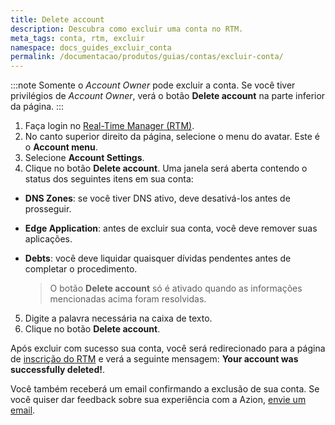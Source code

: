 ```yaml
---
title: Delete account
description: Descubra como excluir uma conta no RTM.
meta_tags: conta, rtm, excluir
namespace: docs_guides_excluir_conta
permalink: /documentacao/produtos/guias/contas/excluir-conta/
---
```


:::note
Somente o *Account Owner* pode excluir a conta. Se você tiver privilégios de *Account Owner*, verá o botão **Delete account** na parte inferior da página.
:::

1. Faça login no [Real-Time Manager (RTM)](https://manager.azion.com/).
2. No canto superior direito da página, selecione o menu do avatar. Este é o **Account menu**.
3. Selecione **Account Settings**.
4. Clique no botão **Delete account**. Uma janela será aberta contendo o status dos seguintes itens em sua conta:

- **DNS Zones**: se você tiver DNS ativo, deve desativá-los antes de prosseguir.
- **Edge Application**: antes de excluir sua conta, você deve remover suas aplicações.
- **Debts**: você deve liquidar quaisquer dívidas pendentes antes de completar o procedimento.

   > O botão **Delete account** só é ativado quando as informações mencionadas acima foram resolvidas.

5. Digite a palavra necessária na caixa de texto.
6. Clique no botão **Delete account**.

Após excluir com sucesso sua conta, você será redirecionado para a página de [inscrição do RTM](https://manager.azion.com/signup/) e verá a seguinte mensagem: **Your account was successfully deleted!**.

Você também receberá um email confirmando a exclusão de sua conta. Se você quiser dar feedback sobre sua experiência com a Azion, [envie um email](mailto:feedback@azion.com).
